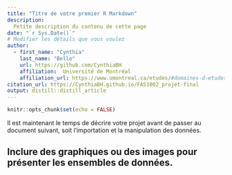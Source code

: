 ```yaml
---
title: "Titre de votre premier R Markdown"
description:
  Petite description du contenu de cette page
date: "`r Sys.Date()`"
# Modifier les détails que vous voulez
author:
  - first_name: "Cynthia"
    last_name: "Bello"
    url: https://github.com/CynthiaBH
    affiliation:  Université de Montréal
    affiliation_url: https://www.umontreal.ca/etudes/#domaines-d-etudes
citation_url: https://CynthiaBH.github.io/FAS1002_projet-final
output: distill::distill_article
---
```


```r
knitr::opts_chunk$set(echo = FALSE)
```

Il est maintenant le temps de décrire votre projet avant de passer au document suivant, soit l'importation et la manipulation des données. 

## Inclure des graphiques ou des images pour présenter les ensembles de données.


